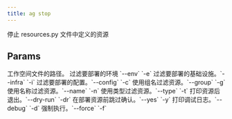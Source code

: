 ```yaml
---
title: ag stop
---
```


停止 resources.py 文件中定义的资源

## Params

<ResponseField name="resources_file" type="str">
  工作空间文件的路径。
</ResponseField>
<ResponseField name="env_filter" type="str">
  过滤要部署的环境 `--env` `-e`
</ResponseField>
<ResponseField name="infra_filter" type="str">
  过滤要部署的基础设施。`--infra` `-i`
</ResponseField>
<ResponseField name="config_filter" type="str">
  过滤要部署的配置。`--config` `-c`
</ResponseField>
<ResponseField name="group_filter" type="str">
  使用组名过滤资源。`--group` `-g`
</ResponseField>
<ResponseField name="name_filter" type="str">
  使用名称过滤资源。`--name` `-n`
</ResponseField>
<ResponseField name="type_filter" type="str">
  使用类型过滤资源。`--type` `-t`
</ResponseField>
<ResponseField name="dry_run" type="bool">
  打印资源后退出。`--dry-run` `-dr`
</ResponseField>
<ResponseField name="auto_confirm" type="bool">
  在部署资源前跳过确认。`--yes` `-y`
</ResponseField>
<ResponseField name="print_debug_log" type="bool">
  打印调试日志。`--debug` `-d`
</ResponseField>
<ResponseField name="force" type="bool">
  强制执行。`--force` `-f`
</ResponseField>